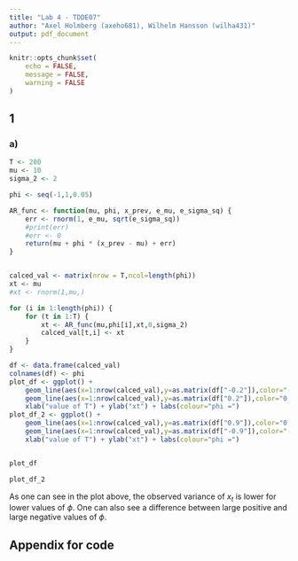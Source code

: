 ```yaml
---
title: "Lab 4 - TDDE07"
author: "Axel Holmberg (axeho681), Wilhelm Hansson (wilha431)"
output: pdf_document
---
```


```r
knitr::opts_chunk$set(
	echo = FALSE,
	message = FALSE,
	warning = FALSE
)
```

## 1

### a)

```r

T <- 200
mu <- 10
sigma_2 <- 2

phi <- seq(-1,1,0.05)

AR_func <- function(mu, phi, x_prev, e_mu, e_sigma_sq) {
	err <- rnorm(1, e_mu, sqrt(e_sigma_sq))
	#print(err)
	#err <- 0
	return(mu + phi * (x_prev - mu) + err)
}


calced_val <- matrix(nrow = T,ncol=length(phi))
xt <- mu
#xt <- rnorm(1,mu,)

for (i in 1:length(phi)) {
	for (t in 1:T) {
		xt <- AR_func(mu,phi[i],xt,0,sigma_2)
		calced_val[t,i] <- xt
	}
}

df <- data.frame(calced_val)
colnames(df) <- phi
plot_df <- ggplot() +
	geom_line(aes(x=1:nrow(calced_val),y=as.matrix(df["-0.2"]),color="-0.2")) +
	geom_line(aes(x=1:nrow(calced_val),y=as.matrix(df["0.2"]),color="0.2")) +
	xlab("value of T") + ylab("xt") + labs(colour="phi =")
plot_df_2 <- ggplot() +
	geom_line(aes(x=1:nrow(calced_val),y=as.matrix(df["0.9"]),color="0.9")) +
	geom_line(aes(x=1:nrow(calced_val),y=as.matrix(df["-0.9"]),color="-0.9")) +
	xlab("value of T") + ylab("xt") + labs(colour="phi =")


plot_df


```

```r
plot_df_2
```


As one can see in the plot above, the observed variance of $x_t$ is lower for lower values of $\phi$. One can also see a difference between large positive and large negative values of $\phi$.


\newpage

## Appendix for code

```r

```
